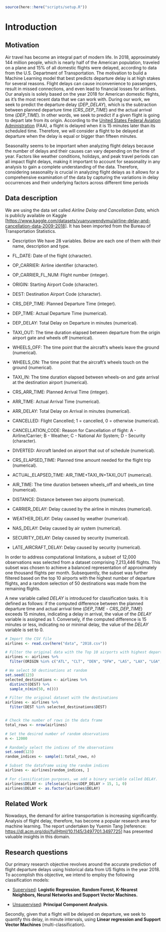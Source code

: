 ```r
source(here::here("scripts/setup.R"))
```

# **Introduction**

## **Motivation**

Air travel has become an integral part of modern life. In 2018, approximately 144 million people, which is nearly half of the American population, traveled on a plane and 15% of all domestic flights were delayed, according to data from the U.S. Department of Transportation. The motivation to build a Machine Learning model that best predicts departure delay is at high stakes for several reasons. Flight delays can cause inconvenience to passengers, result in missed connections, and even lead to financial losses for airlines. Our analysis is solely based on the year 2018 for American domestic flights, as it's the most recent data that we can work with. During our work, we seek to predict the departure delay (*DEP_DELAY*), which is the subtraction between planned departure time (*CRS_DEP_TIME*) and the actual arrival time (*DEP_TIME*). In other words, we seek to predict if a given flight is going to depart late from its origin. According to the [United States Federal Aviation Administration](https://en.wikipedia.org/wiki/United_States_Federal_Aviation_Administration "United States Federal Aviation Administration") (FAA), a flight is delayed when it is 15 minutes later than its scheduled time. Therefore, we will consider a flight to be delayed at departure when the delay is equal or bigger than fifteen minutes.

Seasonality seems to be important when analyzing flight delays because the number of delays and their causes can vary depending on the time of year. Factors like weather conditions, holidays, and peak travel periods can all impact flight delays, making it important to account for seasonality in any analysis to gain a complete understanding of the data. Therefore, considering seasonality is crucial in analyzing flight delays as it allows for a comprehensive examination of the data by capturing the variations in delay occurrences and their underlying factors across different time periods

## **Data description**

We are using the data set called *Airline Delay and Cancellation Data*, which is publicly available on Kaggle \[<https://www.kaggle.com/datasets/yuanyuwendymu/airline-delay-and-cancellation-data-2009-2018>\]. It has been imported from the Bureau of Transportation Statistics.

-   Description We have 28 variables. Below are each one of them with their name, description and type.

-   FL_DATE: Date of the flight (character).

-   OP_CARRIER: Airline identifier (character).

-   OP_CARRIER_FL_NUM: Flight number (integer).

-   ORIGIN: Starting Airport Code (character).

-   DEST: Destination Airport Code (character).

-   CRS_DEP_TIME: Planned Departure Time (integer).

-   DEP_TIME: Actual Departure Time (numerical).

-   DEP_DELAY: Total Delay on Departure in minutes (numerical).

-   TAXI_OUT: The time duration elapsed between departure from the origin airport gate and wheels off (numerical).

-   WHEELS_OFF: The time point that the aircraft's wheels leave the ground (numerical).

-   WHEELS_ON: The time point that the aircraft's wheels touch on the ground (numerical).

-   TAXI_IN: The time duration elapsed between wheels-on and gate arrival at the destination airport (numerical).

-   CRS_ARR_TIME: Planned Arrival Time (integer).

-   ARR_TIME: Actual Arrival Time (numerical).

-   ARR_DELAY: Total Delay on Arrival in minutes (numerical).

-   CANCELLED: Flight Cancelled; 1 = cancelled, 0 = otherwise (numerical).

-   CANCELLATION_CODE: Reason for Cancellation of flight: A - Airline/Carrier; B - Weather; C - National Air System; D - Security (character).

-   DIVERTED: Aircraft landed on airport that out of schedule (numerical).

-   CRS_ELAPSED_TIME: Planned time amount needed for the flight trip (numerical).

-   ACTUAL_ELAPSED_TIME: AIR_TIME+TAXI_IN+TAXI_OUT (numerical).

-   AIR_TIME: The time duration between wheels_off and wheels_on time (numerical).

-   DISTANCE: Distance between two airports (numerical).

-   CARRIER_DELAY: Delay caused by the airline in minutes (numerical).

-   WEATHER_DELAY: Delay caused by weather (numerical).

-   NAS_DELAY: Delay caused by air system (numerical).

-   SECURITY_DELAY: Delay caused by security (numerical).

-   LATE_AIRCRAFT_DELAY: Delay caused by security (numerical).

In order to address computational limitations, a subset of 12,000 observations was selected from a dataset comprising 7,213,446 flights. This subset was chosen to achieve a balanced representation of approximately one thousand flights per month. Subsequently, the subset was further filtered based on the top 10 airports with the highest number of departure flights, and a random selection of 50 destinations was made from the remaining flights.

A new variable called *DELAY* is introduced for classification tasks. It is defined as follows: if the computed difference between the planned departure time and actual arrival time (*DEP_TIME* - *CRS_DEP_TIME*) exceeds 15 minutes, indicating a delay in arrival, the value of the *DELAY* variable is assigned as 1. Conversely, if the computed difference is 15 minutes or less, indicating no or minimal delay, the value of the *DELAY* variable is set to 0.

```r
# Import the CSV file
airlines <- read.csv(here("data", "2018.csv"))

# Filter the original data with the Top 10 airports with highest departure flights
airlines <- airlines %>%
  filter(ORIGIN %in% c("ATL", "CLT", "DEN", "DFW", "LAS", "LAX", "LGA", "MSP", "ORD", "PHX"))

# We select 50 destinations at random
set.seed(123)
selected_destinations <- airlines %>%
  distinct(DEST) %>%
  sample_n(min(50, n()))

# Filter the original dataset with the destinations
airlines <- airlines %>%
  filter(DEST %in% selected_destinations$DEST)


# Check the number of rows in the data frame
total_rows <- nrow(airlines)

# Set the desired number of random observations
n <- 12000

# Randomly select the indices of the observations
set.seed(123)
random_indices <- sample(1:total_rows, n)

# Subset the dataframe using the random indices
airlines <- airlines[random_indices, ]

# For classification purposes, we add a binary variable called DELAY. 
airlines$DELAY <- ifelse(airlines$DEP_DELAY > 15, 1, 0)
airlines$DELAY <- as.factor(airlines$DELAY)

```

## **Related Work**

Nowadays, the demand for airline transportation is increasing significantly. Analysis of flight delay, therefore, has become a popular research area for machine learning. The report undertaken by Yuemin Tang \[reference: <https://dl.acm.org/doi/fullHtml/10.1145/3497701.3497725>\] has presented valuable insights in this domain.

## **Research questions**

Our primary research objective revolves around the accurate prediction of flight departure delays using historical data from US flights in the year 2018. To accomplish this objective, we intend to employ the following classification models:

-   [Supervised]{.underline}: **Logistic Regression**, **Random Forest, K-Nearest Neighbors, Neural Networks and Support Vector Machines.**

-   [Unsupervised]{.underline}: **Principal Component Analysis**.\

Secondly, given that a flight will be delayed on departure, we seek to quantify this delay, in minute intervals, using **Linear regression and Support Vector Machines** (multi-classification)**.**

